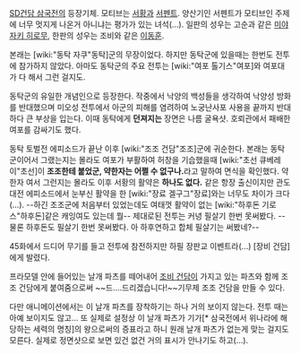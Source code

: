 [[SD건담 삼국전]]의 등장기체. 모티브는 [[서황]]과 [[서펜트]]. 양산기인 서펜트가 모티브인 주제에 너무 멋지게 나온거 아니냐는 평가가 있는 녀석(…). 일판의 성우는 고순과 같은 [[미야자키 히로무]], 한판의 성우는 조비와 같은 [[이동훈]].

본래는 [wiki:"동탁 자쿠"동탁]군의 무장이었다. 하지만 동탁군에 있을때는 한번도 전투에 참가하지 않았다. 아마도 동탁군의 주요 전투는 [wiki:"여포 톨기스"여포]와 여포대가 다 해서 그런 걸지도.

동탁군의 유일한 개념인으로 등장한다. 작중에서 낙양의 백성들을 생각하여 낙양성 방화를 반대했으며 미오성 전투에서 아군의 피해를 염려하여 노궁난사포 사용을 끝까지 반대하다 큰 부상을 입는다. 이때 동탁에게 '''던져지는''' 장면은 나름 굴욕샷. 호뢰관에서 패배한 여포를 감싸기도 했다.

동탁 토벌전 에피소드가 끝난 이후 [wiki:"조조 건담"조조]군에 귀순한다. 본래는 동탁군이어서 그랬는지는 몰라도 여포가 부활하여 허창을 기습했을때 [wiki:"초선 큐베레이"초선]이 '''조조한테 붙었군, 약한자는 어쩔 수 없구나.'''라고 말하여 면식을 확인했다. 약한자 여서 그런지는 몰라도 이후 서황의 활약은 '''하나도 없다.''' 같은 항장 출신이지만 관도 대전 에피소드에서 눈부신 활약을 한 [wiki:"장료 겔구그"장료]와는 너무도 차이가 크다(…). --하긴 조조군에 처음부터 있었는데도 여태껏 활약이 없는 [wiki:"하후돈 기로스"하후돈]같은 캐잉여도 있는데 뭘-- 제대로된 전투는 커녕 필살기 한번 못써봤다. --물론 하후돈도 필살기 한번 못써봤다. 아 하후연하고 합체 필살기는 써봤네?--

45화에서 드디어 무기를 들고 전투에 참전하지만 하필 장판교 이벤트라(...) [장비 건담]에게 발렸다.

프라모델 안에 들어있는 날개 파츠를 떼어내어 [[조비 건담]]이 가지고 있는 파츠와 함께 조조 건담에게 붙여줌으로써 ~~드....드리겠습니다!~~기무제 조조 건담을 만들 수 있다.

다만 애니메이션에서는 이 날개 파츠를 장착하기는 하나 거의 보이지 않는다. 전투 때는 아예 보이지도 않고... 또 실제로 설정상 이 날개 파츠가 기가[* 삼국전에서 위나라에 해당하는 세력의 명칭]의 왕으로써의 증표라고 하니 원래 날개 파츠가 없는게 맞는 걸지도 모른다. 실제로 정면샷으로 보면 있건 없건 거의 표시가 안나기도 하고(…).
